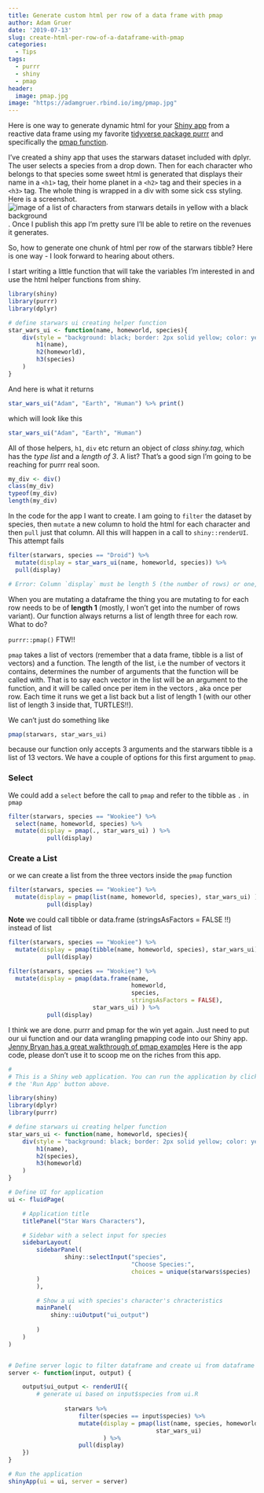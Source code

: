 ```yaml
---
title: Generate custom html per row of a data frame with pmap
author: Adam Gruer
date: '2019-07-13'
slug: create-html-per-row-of-a-dataframe-with-pmap
categories:
  - Tips
tags:
  - purrr
  - shiny
  - pmap
header:
  image: pmap.jpg
image: "https://adamgruer.rbind.io/img/pmap.jpg"
---
```


<!-- ![image of a weaving machine](pmap.jpg) -->

Here is one way to generate dynamic html for your [Shiny app](https://shiny.rstudio.com/) from a reactive data frame using my favorite [tidyverse package purrr](https://purrr.tidyverse.org/) and specifically the [pmap function](https://purrr.tidyverse.org/reference/map2.html).

I've created a shiny app that uses the starwars dataset included with dplyr. The user selects a species from a drop down. Then for each character who belongs to that species some sweet html is generated that displays their name in a `<h1>` tag, their home planet in a `<h2>` tag and their species in a `<h3>` tag.  The whole thing is wrapped in a div with some sick css styling.  Here is a screenshot.
![image of a list of characters from starwars details in yellow with a black background](app.png).  Once I publish this app I'm pretty sure I'll be able to retire on the revenues it generates.

So, how to generate one chunk of html per row of the starwars tibble? Here is one way - I look forward to hearing about others.

I start writing a little function that will take the variables I'm interested in and use the html helper functions from shiny.

```r
library(shiny)
library(purrr)
library(dplyr)

```


```r
# define starwars ui creating helper function
star_wars_ui <- function(name, homeworld, species){
    div(style = "background: black; border: 2px solid yellow; color: yellow",
        h1(name),
        h2(homeworld),
        h3(species)
    )
}
```

And here is what it returns

```r
star_wars_ui("Adam", "Earth", "Human") %>% print()
```

which will look like this

```r
star_wars_ui("Adam", "Earth", "Human")
```

All of those helpers, `h1`, `div` etc return an object of *class shiny.tag*, which has the *type list* and a *length of 3*.  A list? That's a good sign I'm going to be reaching for purrr real soon.

```r
my_div <- div()
class(my_div)
typeof(my_div)
length(my_div)
```

In the code for the app I want to create. I am going to `filter` the dataset by species, then `mutate` a new column to hold the html for each character and then `pull` just that column.  All this will happen in a call to `shiny::renderUI`.
This attempt fails

```r
filter(starwars, species == "Droid") %>%
  mutate(display = star_wars_ui(name, homeworld, species)) %>%
  pull(display)

# Error: Column `display` must be length 5 (the number of rows) or one, not 3
```

When you are mutating a dataframe the thing you are mutating to for each row needs to be of **length 1** (mostly, I won't get into the number of rows variant).
Our function always returns a list of length three for each row. What to do?

`purrr::pmap()` FTW!!

`pmap` takes a list of vectors (remember that a data frame, tibble is a list of vectors) and a function.  The length of the list, i.e the number of vectors it contains, determines the number of arguments that the function will be called with.  That is to say each vector in the list will be an argument to the function, and it will be called once per item in the vectors , aka once per row. 
Each time it runs we get a list back but a list of length 1 (with our other list of length 3 inside that, TURTLES!!).

We can't just do something like

```r
pmap(starwars, star_wars_ui)
```

because our function only accepts 3 arguments and the starwars tibble is a list of 13 vectors.
We have a couple of options for this first argument to `pmap`.

### Select

We could add a `select` before the call to `pmap` and refer to the tibble as `.`
in `pmap`

```r
filter(starwars, species == "Wookiee") %>%
  select(name, homeworld, species) %>%
  mutate(display = pmap(., star_wars_ui) ) %>%
           pull(display)
```

### Create a List

or we can create a list from the three vectors inside the `pmap` function

```r
filter(starwars, species == "Wookiee") %>%
  mutate(display = pmap(list(name, homeworld, species), star_wars_ui) ) %>%
           pull(display)
```

**Note** we could call tibble or data.frame (stringsAsFactors = FALSE !!) instead of list

```r
filter(starwars, species == "Wookiee") %>% 
  mutate(display = pmap(tibble(name, homeworld, species), star_wars_ui) ) %>% 
           pull(display)
```

```r
filter(starwars, species == "Wookiee") %>% 
  mutate(display = pmap(data.frame(name,
                                   homeworld,
                                   species,
                                   stringsAsFactors = FALSE),
                        star_wars_ui) ) %>% 
           pull(display)
```

I think we are done. purrr and pmap for the win yet again. Just need to put our ui function and our data wrangling pmapping code into our Shiny app.
[Jenny Bryan has a great walkthrough of pmap examples](https://github.com/jennybc/row-oriented-workflows/blob/master/ex06_runif-via-pmap.md)
Here is the app code, please don't use it to scoop me on the riches from this app.

```r
#
# This is a Shiny web application. You can run the application by clicking
# the 'Run App' button above.

library(shiny)
library(dplyr)
library(purrr)

# define starwars ui creating helper function
star_wars_ui <- function(name, homeworld, species){
    div(style = "background: black; border: 2px solid yellow; color: yellow",
        h1(name),
        h2(species),
        h3(homeworld)
    )
}

# Define UI for application
ui <- fluidPage(

    # Application title
    titlePanel("Star Wars Characters"),

    # Sidebar with a select input for species
    sidebarLayout(
        sidebarPanel(
                shiny::selectInput("species",
                                   "Choose Species:",
                                   choices = unique(starwars$species)
        )
        ),

        # Show a ui with species's character's chracteristics
        mainPanel(
            shiny::uiOutput("ui_output")
            
        )
    )
)


# Define server logic to filter dataframe and create ui from dataframe variables
server <- function(input, output) {

    output$ui_output <- renderUI({
        # generate ui based on input$species from ui.R
                 
                starwars %>% 
                    filter(species == input$species) %>% 
                    mutate(display = pmap(list(name, species, homeworld),
                                          star_wars_ui)
                           ) %>% 
                    pull(display) 
    })
}

# Run the application 
shinyApp(ui = ui, server = server)
```





